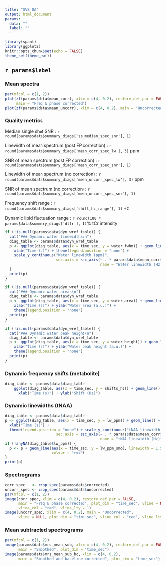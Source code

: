 ```yaml
---
title: "SVS QA"
output: html_document
params:
  data: ""
  label: ""
---
```


```r
library(spant)
library(ggplot2)
knitr::opts_chunk$set(echo = FALSE)
theme_set(theme_bw())
```

## `r params$label`

### Mean spectra
```r
par(mfcol = c(1, 2))
plot(zf(params$data$mean_corr), xlim = c(4, 0.2), restore_def_par = FALSE,
     main = "Freq & phase corrected")
plot(zf(params$data$mean_uncorr), xlim = c(4, 0.2), main = "Uncorrected")
```

### Quality metrics
Median single shot SNR : `r round(params$data$summary_diags['ss_median_spec_snr'], 1)`

Linewidth of mean spectrum (post FP correction) : `r round(params$data$summary_diags['mean_corr_spec_lw'], 3)` ppm

SNR of mean spectrum (post FP correction) : `r round(params$data$summary_diags['mean_corr_spec_snr'], 1)`

Linewidth of mean spectrum (no correction) : `r round(params$data$summary_diags['mean_uncorr_spec_lw'], 3)` ppm

SNR of mean spectrum (no correction) : `r round(params$data$summary_diags['mean_uncorr_spec_snr'], 1)`

Frequency shift range : `r round(params$data$summary_diags['shift_hz_range'], 1)` Hz

Dynamic lipid fluctuation range : `r round(100 * params$data$summary_diags['dlfr'], 1)`% tCr intensity

```r
if (!is.null(params$data$dyn_wref_table)) {
  cat("### Dynamic water linewidths\n")
  diag_table <- params$data$dyn_wref_table
  p <- ggplot(diag_table, aes(x = time_sec, y = water_fwhm)) + geom_line() +
    xlab("Time (s)") + theme(legend.position = "none") + 
    scale_y_continuous("Water linewidth (ppm)",
                       sec.axis = sec_axis(~ . * params$data$mean_corr$ft / 1e6,
                                           name = "Water linewidth (Hz)")
  )
  print(p)
}
```

```r
if (!is.null(params$data$dyn_wref_table)) {
  cat("### Dynamic water areas\n")
  diag_table <- params$data$dyn_wref_table
  p <- ggplot(diag_table, aes(x = time_sec, y = water_area)) + geom_line() +
    xlab("Time (s)") + ylab("Water area (a.u.)") +
    theme(legend.position = "none")
  print(p)
}
```

```r
if (!is.null(params$data$dyn_wref_table)) {
  cat("### Dynamic water peak height\n")
  diag_table <- params$data$dyn_wref_table
  p <- ggplot(diag_table, aes(x = time_sec, y = water_height)) + geom_line() +
    xlab("Time (s)") + ylab("Water peak height (a.u.)") +
    theme(legend.position = "none")
  print(p)
}
```

### Dynamic frequency shifts (metabolite)
```r
diag_table <- params$data$diag_table
    ggplot(diag_table, aes(x = time_sec, y = shifts_hz)) + geom_line() + 
      xlab("Time (s)") + ylab("Shift (Hz)")
```

### Dynamic linewidths (tNAA)
```r
diag_table <- params$data$diag_table
p <- ggplot(diag_table, aes(x = time_sec, y = lw_ppm)) + geom_line() +
  xlab("Time (s)") +
  theme(legend.position = "none") + scale_y_continuous("tNAA linewidth (ppm)",
                       sec.axis = sec_axis(~ . * params$data$mean_corr$ft / 1e6,
                                           name = "tNAA linewidth (Hz)"))
if (!anyNA(diag_table$lw_ppm)) {
  p <- p + geom_line(aes(x = time_sec, y = lw_ppm_smo), linewidth = 1.5,
                     colour = "red")
}
print(p)
```

### Spectrograms
```r
corr_spec   <- crop_spec(params$data$corrected)
uncorr_spec <- crop_spec(params$data$uncorrected)
par(mfcol = c(1, 2))
image(corr_spec, xlim = c(4, 0.2), restore_def_par = FALSE,
      main = "Freq & phase corrected", plot_dim = "time_sec", vline = NULL,
      vline_col = "red", vline_lty = 1)
image(uncorr_spec, xlim = c(4, 0.2), main = "Uncorrected",
      vline = NULL, plot_dim = "time_sec", vline_col = "red", vline_lty = 1)
```

### Mean subtracted spectrograms
```r
par(mfcol = c(1, 2))
image(params$data$mrs_mean_sub, xlim = c(4, 0.2), restore_def_par = FALSE,
      main = "Smoothed", plot_dim = "time_sec")
image(params$data$mrs_mean_sub_bc, xlim = c(4, 0.2),
      main = "Smoothed and baseline corrected", plot_dim = "time_sec")
```
